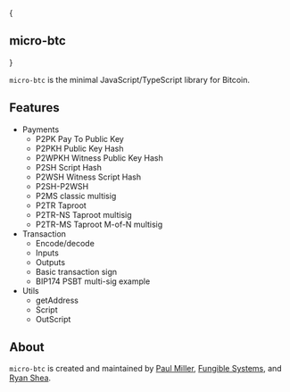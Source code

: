 
{
<h2 style={{ fontSize: '36px', fontFamily: 'Soehne' }}>
  <span style={{display: 'flex', alignItems:'center', justifyContent:'center', flexDirection: 'column'}}>
    <Logo size='64' />
    <span>micro-btc</span>
  </span>
</h2>
}

`micro-btc` is the minimal JavaScript/TypeScript library for Bitcoin.

## Features

- Payments
  - P2PK Pay To Public Key
  - P2PKH Public Key Hash
  - P2WPKH Witness Public Key Hash
  - P2SH Script Hash
  - P2WSH Witness Script Hash
  - P2SH-P2WSH
  - P2MS classic multisig
  - P2TR Taproot
  - P2TR-NS Taproot multisig
  - P2TR-MS Taproot M-of-N multisig
- Transaction
  - Encode/decode
  - Inputs
  - Outputs
  - Basic transaction sign
  - BIP174 PSBT multi-sig example
- Utils
  - getAddress
  - Script
  - OutScript

## About

`micro-btc` is created and maintained by [Paul Miller](https://github.com/paulmillr), [Fungible Systems](https://fungible.systems), and [Ryan Shea](https://github.com/shea256).